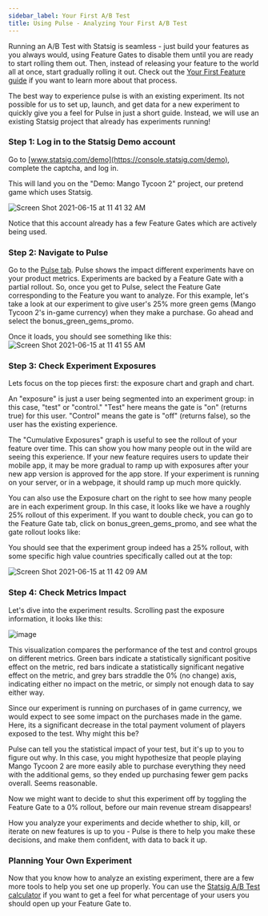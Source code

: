 ```yaml
---
sidebar_label: Your First A/B Test
title: Using Pulse - Analyzing Your First A/B Test
---
```


Running an A/B Test with Statsig is seamless - just build your features as you always would, using Feature Gates to disable them until you are ready to start
rolling them out. Then, instead of releasing your feature to the world all at once, start gradually rolling it out. Check out the
[Your First Feature guide](/guides/first-feature) if you want to learn more about that process.

The best way to experience pulse is with an existing experiment. Its not possible for us to set up, launch, and get data for a new experiment to quickly give you
a feel for Pulse in just a short guide. Instead, we will use an existing Statsig project that already has experiments running!

### Step 1: Log in to the Statsig Demo account

Go to [www.statsig.com/demo](https://console.statsig.com/demo), complete the captcha, and log in.

This will land you on the "Demo: Mango Tycoon 2" project, our pretend game which uses Statsig.

![Screen Shot 2021-06-15 at 11 41 32 AM](https://user-images.githubusercontent.com/82126616/122106448-c8c14b00-cdce-11eb-8c9a-9bab5cec0233.png)

Notice that this account already has a few Feature Gates which are actively being used.

### Step 2: Navigate to Pulse

Go to the [Pulse tab](https://console.statsig.com/pulse). Pulse shows the impact different experiments have on your product metrics. Experiments are backed by a Feature Gate with a partial rollout.
So, once you get to Pulse, select the Feature Gate corresponding to the Feature you want to analyze. For this example, let's take a look at our experiment to give user's 25% more green gems
(Mango Tycoon 2's in-game currency) when they make a purchase. Go ahead and select the bonus_green_gems_promo.

Once it loads, you should see something like this:
![Screen Shot 2021-06-15 at 11 41 55 AM](https://user-images.githubusercontent.com/82126616/122106458-cbbc3b80-cdce-11eb-88cf-79c0be1b4fa9.png)

### Step 3: Check Experiment Exposures

Lets focus on the top pieces first: the exposure chart and graph and chart.

An "exposure" is just a user being segmented into an experiment group: in this case, "test" or "control." "Test" here means the gate is "on" (returns true) for this user.
"Control" means the gate is "off" (returns false), so the user has the existing experience.

The "Cumulative Exposures" graph is useful to see the rollout of your feature over time. This can show you how many people out in the wild are seeing this experience.
If your new feature requires users to update their mobile app, it may be more gradual to ramp up with exposures after your new app version is approved for the app store.
If your experiment is running on your server, or in a webpage, it should ramp up much more quickly.

You can also use the Exposure chart on the right to see how many people are in each experiment group. In this case, it looks like we have a roughly 25% rollout of this experiment.
If you want to double check, you can go to the Feature Gate tab, click on bonus_green_gems_promo, and see what the gate rollout looks like:

You should see that the experiment group indeed has a 25% rollout, with some specific high value countries specifically called out at the top:

![Screen Shot 2021-06-15 at 11 42 09 AM](https://user-images.githubusercontent.com/82126616/122106466-ce1e9580-cdce-11eb-82d3-aa270602bbd6.png)

### Step 4: Check Metrics Impact

Let's dive into the experiment results. Scrolling past the exposure information, it looks like this:

![image](https://user-images.githubusercontent.com/1315028/148865588-8412355b-6ea5-4094-92f6-70b6a3bc915e.png)

This visualization compares the performance of the test and control groups on different metrics. Green bars indicate a statistically significant positive effect
on the metric, red bars indicate a statistically significant negative effect on the metric, and grey bars straddle the 0% (no change) axis, indicating either no
impact on the metric, or simply not enough data to say either way.

Since our experiment is running on purchases of in game currency, we would expect to see some impact on the purchases made in the game. Here, its a significant
decrease in the total payment volument of players exposed to the test. Why might this be?

Pulse can tell you the statistical impact of your test, but it's up to you to figure out why. In this case, you might hypothesize that people playing Mango Tycoon 2
are more easily able to purchase everything they need with the additional gems, so they ended up purchasing fewer gem packs overall. Seems reasonable.

Now we might want to decide to shut this experiment off by toggling the Feature Gate to a 0% rollout, before our main revenue stream disappears!

How you analyze your experiments and decide whether to ship, kill, or iterate on new features is up to you - Pulse is there to help you make these decisions,
and make them confident, with data to back it up.

### Planning Your Own Experiment

Now that you know how to analyze an existing experiment, there are a few more tools to help you set one up properly. You can use the [Statsig
A/B Test calculator](https://statsig.com/calculator) if you want to get a feel for what percentage of your users you should open up your Feature Gate to.
